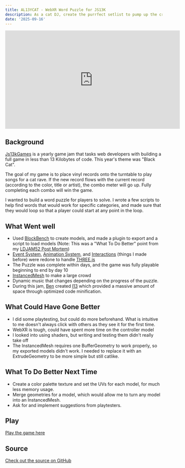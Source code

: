 ```yaml
---
title: AL13YCAT - WebXR Word Puzzle for JS13K
description: As a cat DJ, create the purrfect setlist to pump up the crowd. Created in 1 month and limited to 13KB of zipped code.
date: '2025-09-16'
---
```


<iframe
  width="560"
  height="315"
  src="https://www.youtube-nocookie.com/embed/9u9oEYCQNgw"
  title="YouTube video player"
  frameBorder="0"
  allow="accelerometer; autoplay; clipboard-write; encrypted-media; gyroscope; picture-in-picture"
  allowFullScreen
></iframe>

## Background

[Js13kGames](https://js13kgames.com/) is a yearly game jam that tasks web developers with building a full game in less than 13 Kilobytes of code. This year's theme was "Black Cat".  

The goal of my game is to place vinyl records onto the turntable to play songs for a cat rave. If the new record flows with the current record (according to the color, title or artist), the combo meter will go up. Fully completing each combo will win the game.  

I wanted to build a word puzzle for players to solve. I wrote a few scripts to help find words that would work for specific categories, and made sure that they would loop so that a player could start at any point in the loop.


## What Went well

- Used [BlockBench](https://www.blockbench.net/) to create models, and made a plugin to export and a script to load models (Note: This was a "What To Do Better" point from my [LDJAM52 Post Mortem](/posts/ldjam52-harvest))
- [Event System](https://github.com/BoldBigflank/js13k-2025-al13ycat/blob/main/src/libraries/Events.ts), [Animation System](https://github.com/BoldBigflank/js13k-2025-al13ycat/blob/main/src/scripts/AnimationFactory.ts), and [Interactions](https://github.com/BoldBigflank/js13k-2025-al13ycat/blob/main/src/main.ts#L348-L428) (things I made before) were redone to handle [THREE.js](https://threejs.org/)
- The Puzzle was complete within days, and the game was fully playable beginning to end by day 10
- [InstancedMesh](https://threejs.org/docs/#api/en/objects/InstancedMesh) to make a large crowd
- Dynamic music that changes depending on the progress of the puzzle.
- During this jam, [Ben](https://github.com/benallfree) created [l13](https://www.npmjs.com/package/l13) which provided a massive amount of space through optimized code minification.

## What Could Have Gone Better

- I did some playtesting, but could do more beforehand. What is intuitive to me doesn't always click with others as they see it for the first time.
- WebXR is tough, could have spent more time on the controller model
- I looked into using shaders, but writing and testing them didn't really take off
- The InstancedMesh requires one BufferGeometry to work properly, so my exported models didn't work. I needed to replace it with an ExtrudeGeometry to be more simple but still catlike.

## What To Do Better Next Time

- Create a color palette texture and set the UVs for each model, for much less memory usage.
- Merge geometries for a model, which would allow me to turn any model into an InstancedMesh.
- Ask for and implement suggestions from playtesters.

## Play

[Play the game here](https://alexswan.io/js13k-2025-al13ycat/)

## Source

[Check out the source on GitHub](https://github.com/BoldBigflank/js13k-2025-al13ycat)
